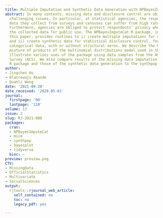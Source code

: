 ```yaml
---
title: Multiple Imputation and Synthetic Data Generation with NPBayesImputeCat
abstract: In many contexts, missing data and disclosure control are ubiquitous and
  challenging issues. In particular, at statistical agencies, the respondent-level
  data they collect from surveys and censuses can suffer from high rates of missingness.
  Furthermore, agencies are obliged to protect respondents’ privacy when publishing
  the collected data for public use. The NPBayesImputeCat R package, introduced in
  this paper, provides routines to i) create multiple imputations for missing data
  and ii) create synthetic data for statistical disclosure control, for multivariate
  categorical data, with or without structural zeros. We describe the Dirichlet process
  mixture of products of the multinomial distributions model used in the package and
  illustrate various uses of the package using data samples from the American Community
  Survey (ACS). We also compare results of the missing data imputation to the mice
  R package and those of the synthetic data generation to the synthpop R package.
author:
- Jingchen Hu
- Olanrewaju Akande
- Quanli Wang
date: '2021-09-20'
date_received: '2020-05-01'
journal:
  firstpage: '90'
  lastpage: '110'
volume: 13
issue: 2
slug: RJ-2021-080
packages:
  cran:
  - NPBayesImputeCat
  - mice
  - synthpop
  - bayesplot
  - tidyverse
  bioc: ~
preview: preview.png
CTV:
- MissingData
- OfficialStatistics
- Multivariate
- SocialSciences
output:
  rjtools::rjournal_web_article:
    self_contained: no
    toc: no
    legacy_pdf: yes

---
```

